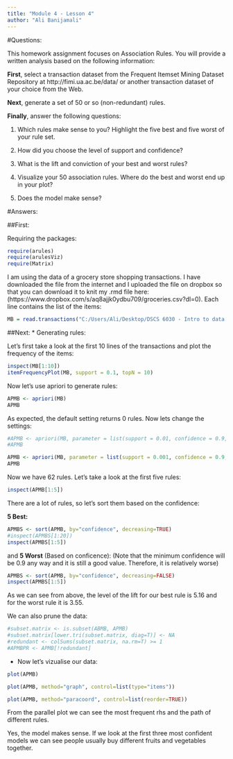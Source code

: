 ---
title: "Module 4 - Lesson 4"
author: "Ali Banijamali"
---

#Questions:

This homework assignment focuses on Association Rules. You will provide a written analysis based on the following information:

**First**, select a transaction dataset from the Frequent Itemset Mining Dataset Repository at http://fimi.ua.ac.be/data/ or another transaction dataset of your choice from the Web. 

**Next**, generate a set of 50 or so (non-redundant) rules.

**Finally**, answer the following questions: 

1. Which rules make sense to you? Highlight the five best and five worst of your rule set. 

2. How did you choose the level of support and confidence? 

3. What is the lift and conviction of your best and worst rules? 

4. Visualize your 50 association rules. Where do the best and worst end up in your plot? 

5. Does the model make sense?


#Answers:

##First:

Requiring the packages:
```{r, echo=FALSE}
require(arules)
require(arulesViz)
require(Matrix)
```

I am using the data of a grocery store shopping transactions. I have downloaded the file from the internet and I uploaded the file on dropbox so that you can download it to knit my .rmd file here: (https://www.dropbox.com/s/aq8ajjk0ydbu709/groceries.csv?dl=0). Each line contains the list of the items:
```{r}
MB = read.transactions("C:/Users/Ali/Desktop/DSCS 6030 - Intro to data Mining and Machine Learning/Module 4 - Unsupervised Learning/Assignments/L2/groceries.csv", format = "basket", sep = ",", rm.duplicates = TRUE)
```

##Next:
* Generating rules:

Let's first take a look at the first 10 lines of the transactions and plot the frequency of the items:
```{r}
inspect(MB[1:10])
itemFrequencyPlot(MB, support = 0.1, topN = 10)
```

Now let's use apriori to generate rules:
```{r}
APMB <- apriori(MB)
APMB
```

As expected, the default setting returns 0 rules. Now lets change the settings:
```{r}
#APMB <- apriori(MB, parameter = list(support = 0.01, confidence = 0.9, minlen = 5))
#APMB

APMB <- apriori(MB, parameter = list(support = 0.001, confidence = 0.9, minlen = 5))
APMB
```
Now we have 62 rules. Let's take a look at the first five rules:

```{r}
inspect(APMB[1:5])
```

There are a lot of rules, so let's sort them based on the confidence:

**5 Best:**
```{r}
APMBS <- sort(APMB, by="confidence", decreasing=TRUE)
#inspect(APMBS[1:20])
inspect(APMBS[1:5])
```

and **5 Worst** (Based on conficence): (Note that the minimum confidence will be 0.9 any way and it is still a good value. Therefore, it is relatively worse)

```{r}
APMBS <- sort(APMB, by="confidence", decreasing=FALSE)
inspect(APMBS[1:5])
```

As we can see from above, the level of the lift for our best rule is 5.16 and for the worst rule it is 3.55.

We can also prune the data:

```{r}
#subset.matrix <- is.subset(ABMB, APMB)
#subset.matrix[lower.tri(subset.matrix, diag=T)] <- NA
#redundant <- colSums(subset.matrix, na.rm=T) >= 1
#APMBPR <- APMB[!redundant]
```

* Now let's vizualise our data:

```{r}
plot(APMB)

plot(APMB, method="graph", control=list(type="items"))

plot(APMB, method="paracoord", control=list(reorder=TRUE))
```

From the parallel plot we can see the most frequent rhs and the path of different rules.

Yes, the model makes sense. If we look at the first three most confident models we can see people usually buy different fruits and vegetables together.
